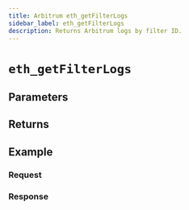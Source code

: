 ```yaml
---
title: Arbitrum eth_getFilterLogs
sidebar_label: eth_getFilterLogs
description: Returns Arbitrum logs by filter ID.
---
```




# `eth_getFilterLogs`

<Description />

## Parameters


<Params />

## Returns


<Returns />

## Example


<Example />

### Request


<Request />

### Response


<Response />
